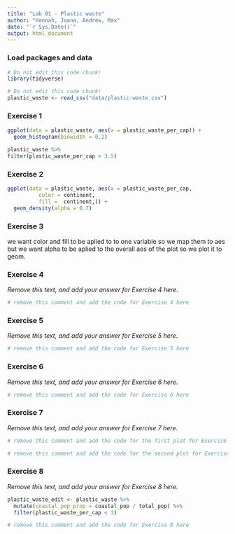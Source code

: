 ```yaml
---
title: "Lab 01 - Plastic waste"
author: "Hannah, Joana, Andrew, Max"
date: "`r Sys.Date()`"
output: html_document
---
```


### Load packages and data

```r
# Do not edit this code chunk!
library(tidyverse) 
```

```r
# Do not edit this code chunk!
plastic_waste <- read_csv("data/plastic-waste.csv")
```

### Exercise 1
```r
ggplot(data = plastic_waste, aes(x = plastic_waste_per_cap)) +
  geom_histogram(binwidth = 0.2)

plastic_waste %>%
filter(plastic_waste_per_cap > 3.5)
```
### Exercise 2

```r
ggplot(data = plastic_waste, aes(x = plastic_waste_per_cap, 
          color = continent, 
          fill =  continent,)) +
  geom_density(alpha = 0.7)
```

### Exercise 3

we want color and fill to be aplied to to one variable so we map them to aes but we want alpha to be aplied to the overall aes of the plot so we plot it to geom.

### Exercise 4

*Remove this text, and add your answer for Exercise 4 here.*

```r
# remove this comment and add the code for Exercise 4 here
```

### Exercise 5

*Remove this text, and add your answer for Exercise 5 here.*

```r
# remove this comment and add the code for Exercise 5 here
```

### Exercise 6

*Remove this text, and add your answer for Exercise 6 here.*

```r
# remove this comment and add the code for Exercise 6 here
```

### Exercise 7

*Remove this text, and add your answer for Exercise 7 here.*

```r
# remove this comment and add the code for the first plot for Exercise 7 here
```

```r
# remove this comment and add the code for the second plot for Exercise 7 here
```

### Exercise 8

*Remove this text, and add your answer for Exercise 8 here.*

```r
plastic_waste_edit <- plastic_waste %>% 
  mutate(coastal_pop_prop = coastal_pop / total_pop) %>%
  filter(plastic_waste_per_cap < 3)

# remove this comment and add the code for Exercise 8 here
```

